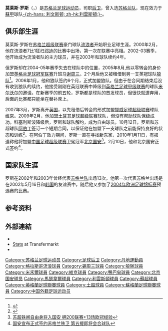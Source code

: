 {{noteta|G1=足球|G2=EPL|G3=苏超}}
{{Football player infobox
|          playername = 莫莱斯·罗斯<br />''Maurice Ross''
|               image = 
|            fullname = Maurice Alexander Ross
|         dateofbirth = {{birth date and age|1981|2|3}} 
|         cityofbirth = [[邓迪|邓迪]]
|      countryofbirth = {{SCO}}
|              height = {{height|m=1.81}}
|         currentclub = [[利文斯顿足球俱乐部|-{zh-hans: 利文斯顿; zh-hk:利雲斯頓;}-]]
|          clubnumber = 
|            position = [[后卫_(足球)|后卫]]
|          youthyears =  
|          youthclubs = 
|               years = 2000-2005<br />2005 <br />2005<br />2006<br />2006-2007<br />2007<br />2007-2009<br />2009<br />2009-2010<br />2010<br/>2011<br/>2011-
|               clubs = [[流浪者足球俱乐部|流浪者]]<br />[[谢周三足球俱乐部|谢周三]]<br />→ [[伍尔弗汉普顿流浪足球俱乐部|狼队]]<br />[[伍尔弗汉普顿流浪足球俱乐部|狼队]]<br />[[米尔沃尔足球俱乐部|米尔沃尔]]<br />→ [[维京足球会|维京]]<br />[[维京足球会|维京]]<br />{{tsl|en|Kocaelispor||科塞利斯波}}<br />[[阿伯丁足球俱乐部|阿伯丁]]<br />[[北京国安|北京国安]]<br />[[马瑟韦尔足球俱乐部|马瑟韦尔]]<br />[[利文斯顿足球俱乐部|-{zh-hans: 利文斯顿; zh-hk:利雲斯頓;}-]]
|         caps(goals) = 78 (2)<br />{{0}}1 (0)<br />{{0}}4 (0)<br />14 (0) <br />15 (0) <br />11 (0)<br /> 18 (0)<br />10 (0)<br /> {{0}}4 (0)<br /> 14 (0) <br /> {{0}}6 (0) <br /> {{0}}2 (0)
|       nationalyears = 2002-2003
|        nationalteam = [[苏格兰足球代表队|苏格兰]]
| nationalcaps(goals) = 13 (0)
|            pcupdate = 2011年11月17日 (四) 00:26 (UTC)
|            ntupdate = 2010年2月11日 (UTC)
}}
'''莫莱斯·罗斯'''（{{lang-en|'''Maurice Ross'''}}，{{bd|1981年|2月3日|catIdx=Ross, Maurice}}）是[[苏格兰|苏格兰]][[足球|足球]][[运动员|运动员]]，司职[[后卫_(足球)|后卫]]，曾入选[[苏格兰足球代表队|苏格兰队]]，现在效力于[[蘇甲|蘇甲]]球队[[利文斯顿足球俱乐部|-{zh-hans: 利文斯顿; zh-hk:利雲斯頓;}-]]。

== 俱乐部生涯 ==
莫莱斯·罗斯在[[苏格兰超级联赛|苏格兰超级联赛]]豪门球队[[流浪者足球俱乐部|流浪者]]开始职业足球生涯。2000年2月，他在流浪者7比1狂扫[[邓迪足球俱乐部|邓迪]]的比赛中出场，第一次在联赛中亮相。2002-03赛季，他开始成为流浪者队的主力球员，并在2003年和球队续约4年。

但罗斯却在2004-05年赛季失去在球队中的位置，2005年8月,他以零转会的身价加盟[[英格兰足球冠军联赛|英格兰足球冠军联赛]]升班马[[谢周三足球俱乐部|谢周三]]。2个月后他又被租借到另一支英冠球队[[伍尔弗汉普顿流浪足球俱乐部|狼队]]<ref>{{cite web |url=http://home.skysports.com/list.aspx?hlid=318163&plid=8263&clid=19&cpid=10 |title=Sky Sports | Sport News |publisher=skysports }}{{dead link|date=十月 2017 |bot=InternetArchiveBot }}{{en}}</ref>。2006年1月，他和狼队签约6个月，正式加盟狼队。但由于在合同期结束后没有收到狼队的续约，他接受刚刚在英冠联赛中降级到[[英格兰足球甲级联赛|英格兰足球甲级联赛]]的球队[[米尔沃尔足球俱乐部|米尔沃尔]]的邀请。在新赛季的前五轮，罗斯都是球队的首发球员，但很快就遭弃用，后面的比赛都只能坐在替补席上。

2007年3月，罗斯离开[[英国|英国]]，以先租借后转会的形式加盟[[挪威足球超级联赛|挪威足球超级联赛]]球队[[维京足球会|维京]]。2009年2月，他加盟[[土耳其足球超级联赛|土耳其足球超级联赛]]球队{{tsl|en|Kocaelispor||科塞利斯波}}，但没有帮助球队保级成功。科塞利斯波降级后，罗斯和球队解约，成为自由球员。10月12日，罗斯和苏超球队[[阿伯丁足球俱乐部|阿伯丁]]签订一个短期合同，以保证他在加盟下一支球队之前能保持良好的状态和训练<ref>{{cite web|url=http://news.bbc.co.uk/sport1/hi/football/teams/a/aberdeen/8303783.stm |title=BBC SPORT | Football | My Club | A | Aberdeen | Ross agrees contract at Pittodrie |publisher=BBC News}}{{en}}</ref>。在阿伯丁效力期间，罗斯一直在寻找新东家，2010年1月11日，有报道称他将加盟[[中国足球超级联赛|中国足球超级联赛]]卫冕冠军[[北京国安|北京国安]]<ref>[http://sports.sina.com.cn/j/2010-01-13/10034787565.shtml 苏超铁闸自由身将入国安 拥200联赛+13场欧冠经验]</ref>。2月10日，他和北京国安正式签约<ref>[http://sports.sina.com.cn/j/2010-02-11/22034836547.shtml 国安宣布正式签约苏格兰铁卫 第五援即将会合球队]</ref>。

==国家队生涯==
罗斯在2002年和2003年曾经代表[[苏格兰足球代表队|苏格兰队]]出场13次。他第一次代表苏格兰出场是在2002年5月16日和[[韩国国家足球队|韩国]]的友谊赛中，随后他又参加了[[2004年欧洲足球锦标赛|2004年欧洲足球锦标赛]]预选赛的比赛。

== 参考资料 ==
{{reflist}}

==外部連結==
*{{nfteams|5899}}
*[https://web.archive.org/web/20100101233546/http://www.transfermarkt.co.uk/en/spieler/9486/maurice-ross/profil.html Stats] at Transfermarkt
*{{soccerbase|id=17069|name=Maurice Ross}}

{{DEFAULTSORT:Ross,Maurice}}

[[Category:苏格兰足球运动员|Category:苏格兰足球运动员]]
[[Category:足球后卫|Category:足球后卫]]
[[Category:丹地運動員|Category:丹地運動員]]
[[Category:格拉斯哥流浪球員|Category:格拉斯哥流浪球員]]
[[Category:錫周三球員|Category:錫周三球員]]
[[Category:狼隊球員|Category:狼隊球員]]
[[Category:米禾爾球員|Category:米禾爾球員]]
[[Category:維京球員|Category:維京球員]]
[[Category:鴨巴甸球員|Category:鴨巴甸球員]]
[[Category:北京国安球员|Category:北京国安球员]]
[[Category:馬瑟韋爾球員|Category:馬瑟韋爾球員]]
[[Category:利雲斯頓球員|Category:利雲斯頓球員]]
[[Category:蘇超球員|Category:蘇超球員]]
[[Category:英格蘭足球聯賽球員|Category:英格蘭足球聯賽球員]]
[[Category:土超球員|Category:土超球員]]
[[Category:蘇格蘭足球聯賽球員|Category:蘇格蘭足球聯賽球員]]
[[Category:中国外籍足球运动员|Category:中国外籍足球运动员]]